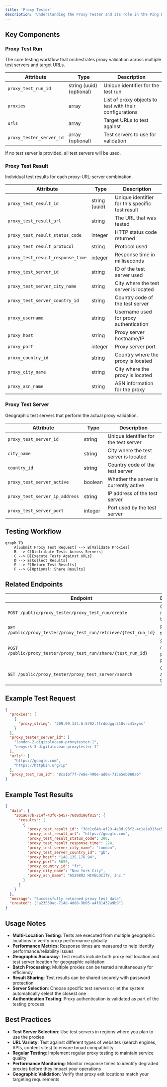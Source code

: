 ```yaml
---
title: 'Proxy Tester'
description: 'Understanding the Proxy Tester and its role in the Ping Proxies API'
---
```


## Key Components

### Proxy Test Run

The core testing workflow that orchestrates proxy validation across multiple test servers and target URLs.

| Attribute | Type | Description |
|-----------|------|-------------|
| `proxy_test_run_id` | string (uuid) (optional) | Unique identifier for the test run |
| `proxies` | array | List of proxy objects to test with their configurations |
| `urls` | array | Target URLs to test against |
| `proxy_tester_server_id` | array (optional) | Test servers to use for validation |

If no test server is provided, all test servers will be used.

### Proxy Test Result

Individual test results for each proxy-URL-server combination.

| Attribute | Type | Description |
|-----------|------|-------------|
| `proxy_test_result_id` | string (uuid) | Unique identifier for this specific test result |
| `proxy_test_result_url` | string | The URL that was tested |
| `proxy_test_result_status_code` | integer | HTTP status code returned |
| `proxy_test_result_protocol` | string | Protocol used |
| `proxy_test_result_response_time` | integer | Response time in milliseconds |
| `proxy_test_server_id` | string | ID of the test server used |
| `proxy_test_server_city_name` | string | City where the test server is located |
| `proxy_test_server_country_id` | string | Country code of the test server |
| `proxy_username` | string | Username used for proxy authentication |
| `proxy_host` | string | Proxy server hostname/IP |
| `proxy_port` | integer | Proxy server port |
| `proxy_country_id` | string | Country where the proxy is located |
| `proxy_city_name` | string | City where the proxy is located |
| `proxy_asn_name` | string | ASN information for the proxy |

### Proxy Test Server

Geographic test servers that perform the actual proxy validation.

| Attribute | Type | Description |
|-----------|------|-------------|
| `proxy_test_server_id` | string | Unique identifier for the test server |
| `city_name` | string | City where the test server is located |
| `country_id` | string | Country code of the test server |
| `proxy_test_server_active` | boolean | Whether the server is currently active |
| `proxy_test_server_ip_address` | string | IP address of the test server |
| `proxy_test_server_port` | integer | Port used by the test server |

## Testing Workflow

```mermaid
graph TD
    A[Submit Proxy Test Request] --> B[Validate Proxies]
    B --> C[Distribute Tests Across Servers]
    C --> D[Execute Tests Against URLs]
    D --> E[Collect Results]
    E --> F[Return Test Results]
    F --> G[Optional: Share Results]
```

## Related Endpoints

| Endpoint | Description |
|----------|-------------|
| `POST /public/proxy_tester/proxy_test_run/create` | Create a new proxy test run |
| `GET /public/proxy_tester/proxy_test_run/retrieve/{test_run_id}` | Retrieve test results |
| `POST /public/proxy_tester/proxy_test_run/share/{test_run_id}` | Share test results with password protection |
| `GET /public/proxy_tester/proxy_test_server/search` | Get available test servers |

## Example Test Request

```json
{
  "proxies": [
    {
      "proxy_string": "209.99.134.6:5702:ftrdddgq:518vrc41xyms"
    }
  ],
  "proxy_tester_server_id": [
    "london-2-digitalocean-proxytester-1",
    "newyork-3-digitalocean-proxytester-1"
  ],
  "urls": [
    "https://google.com",
    "https://httpbin.org/ip"
  ],
  "proxy_test_run_id": "8ca1bf7f-7e8e-490e-ad0a-715e5eb060a6"
}
```

## Example Test Results

```json
{
  "data": {
    "201a677b-214f-43f6-b457-76d8d196f815": {
      "results": [
        {
          "proxy_test_result_id": "38c1c64b-af29-4e3d-93f2-4c1a1a313ac5",
          "proxy_test_result_url": "https://google.com",
          "proxy_test_result_status_code": 200,
          "proxy_test_result_response_time": 224,
          "proxy_test_server_city_name": "London",
          "proxy_test_server_country_id": "gb",
          "proxy_host": "148.135.178.94",
          "proxy_port": 5655,
          "proxy_country_id": "fr",
          "proxy_city_name": "New York City",
          "proxy_asn_name": "AS29802 HIVELOCITY, Inc."
        }
      ]
    }
  },
  "message": "Successfully returned proxy test data",
  "created": ["a23539ac-714d-4d88-9b05-a4f81432a9b9"]
}
```

## Usage Notes

- **Multi-Location Testing**: Tests are executed from multiple geographic locations to verify proxy performance globally
- **Performance Metrics**: Response times are measured to help identify performance/reliability issues
- **Geographic Accuracy**: Test results include both proxy exit location and test server location for geographic validation
- **Batch Processing**: Multiple proxies can be tested simultaneously for efficiency
- **Result Sharing**: Test results can be shared securely with password protection
- **Server Selection**: Choose specific test servers or let the system automatically select the closest one
- **Authentication Testing**: Proxy authentication is validated as part of the testing process

## Best Practices

- **Test Server Selection**: Use test servers in regions where you plan to use the proxies
- **URL Variety**: Test against different types of websites (search engines, APIs, content sites) to ensure broad compatibility
- **Regular Testing**: Implement regular proxy testing to maintain service quality
- **Performance Monitoring**: Monitor response times to identify degraded proxies before they impact your operations
- **Geographic Validation**: Verify that proxy exit locations match your targeting requirements

